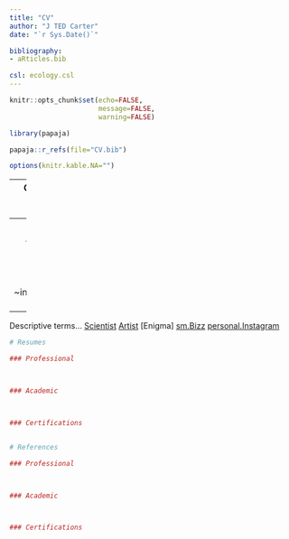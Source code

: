 ```yaml
---
title: "CV"
author: "J TED Carter"
date: "`r Sys.Date()`"

bibliography:
- aRticles.bib

csl: ecology.csl
---
```


```r

knitr::opts_chunk$set(echo=FALSE,
                      message=FALSE,
                      warning=FALSE)

library(papaja)

papaja::r_refs(file="CV.bib")

options(knitr.kable.NA="")

```

---
Contact Information:
  J. pTED Carter
    (FKA; J.R. Hillert II)

Office: 
236 Moose Vlg. 
  31-2
Cullowhee, NC 28723

---
Email(s):

~jtedcarter@gmail.com (personal)

~nottedy@gmail.com (commissions)

~info@nottedysorange.co (contact)

---
Descriptive terms...
  [Scientist](nottedysorangeco.net)
  [Artist](https://www.instagram.com/nottedysorangeco/)
  [Enigma] 
      [sm.Bizz](nottedysorange.co) 
      [personal.Instagram](https://www.instagram.com/_nottedy/)

\newpage

```r
# Resumes

### Professional



### Academic



### Certifications



```

\newpage

```r
# References

### Professional



### Academic



### Certifications



```
